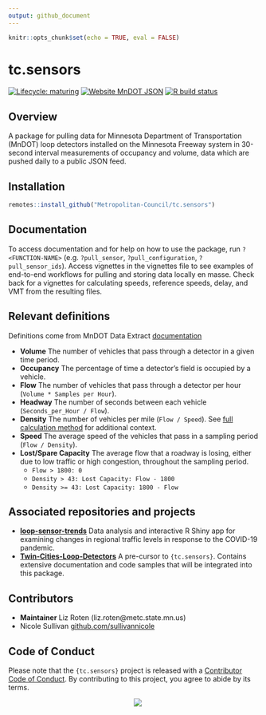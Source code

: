 ```yaml
---
output: github_document
---
```

```r
knitr::opts_chunk$set(echo = TRUE, eval = FALSE)
```
# tc.sensors  

<!-- badges: start -->
[![Lifecycle: maturing](https://img.shields.io/badge/lifecycle-maturing-blue.svg)](https://www.tidyverse.org/lifecycle/#maturing) 
[![Website MnDOT JSON](https://img.shields.io/website-up-down-green-red/http/shields.io.svg)](http://data.dot.state.mn.us:8080/trafdat/metro/2018/20181021/5474.c30.json)
[![R build status](https://github.com/Metropolitan-Council/tc.sensors/workflows/R-CMD-check/badge.svg)](https://github.com/Metropolitan-Council/tc.sensors/actions)
<!-- badges: end -->
  
## Overview
A package for pulling data for Minnesota Department of Transportation (MnDOT) loop detectors installed on the Minnesota Freeway system in 30-second interval measurements of occupancy and volume, data which are pushed daily to a public JSON feed.  

## Installation  

```r
remotes::install_github("Metropolitan-Council/tc.sensors")
```

## Documentation

To access documentation and for help on how to use the package, run `?<FUNCTION-NAME>` (e.g. `?pull_sensor`, `?pull_configuration`, `?pull_sensor_ids`).  Access vignettes in the vignettes file to see examples of end-to-end workflows for pulling and storing data locally en masse.  Check back for a vignettes for calculating speeds, reference speeds, delay, and VMT from the resulting files.  

## Relevant definitions  

Definitions come from MnDOT Data Extract [documentation](http://data.dot.state.mn.us/datatools/dataextract.html)

- **Volume** The number of vehicles that pass through a detector in a given time period.  
- **Occupancy** The percentage of time a detector's field is occupied by a vehicle.  
- **Flow** The number of vehicles that pass through a detector per hour (`Volume * Samples per Hour`).  
- **Headway**  The number of seconds between each vehicle (`Seconds_per_Hour / Flow`).  
- **Density** The number of vehicles per mile (`Flow / Speed`). See [full calculation method](http://data.dot.state.mn.us/datatools/Density.html) for additional context.  
- **Speed** The average speed of the vehicles that pass in a sampling period (`Flow / Density`).  
- **Lost/Spare Capacity** The average flow that a roadway is losing, either due to low traffic or high congestion, throughout the sampling period.  
  - `Flow > 1800: 0`
  - `Density > 43: Lost Capacity: Flow - 1800`
  - `Density >= 43: Lost Capacity: 1800 - Flow`

## Associated repositories and projects  

- **[loop-sensor-trends](https://github.com/Metropolitan-Council/loop-sensor-trends)** Data analysis and interactive R Shiny app for examining changes in regional traffic levels in response to the COVID-19 pandemic.  
- **[Twin-Cities-Loop-Detectors](https://github.com/sullivannicole/Twin-Cities-Loop-Detectors)** A pre-cursor to `{tc.sensors}`. Contains extensive documentation and code samples that will be integrated into this package.  

## Contributors  


* **Maintainer** Liz Roten (liz.roten@metc.state.mn.us)  
* Nicole Sullivan [github.com/sullivannicole](https://github.com/sullivannicole)


## Code of Conduct
  
Please note that the `{tc.sensors}` project is released with a [Contributor Code of Conduct](https://contributor-covenant.org/version/2/0/CODE_OF_CONDUCT.html). By contributing to this project, you agree to abide by its terms.  


<a href="https://metrocouncil.org" target="_blank"><img src="man/figures/main-logo.png" style="margin-left: 50%;margin-right: 50%;"><div></div></a>
